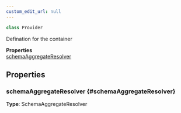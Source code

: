 ```yaml
---
custom_edit_url: null
---
```


```ts
class Provider
```

<div>

</div>

Defination for the container

<div className="container">
  <div className="row mb-2"><div className="col col--12"><strong>Properties</strong></div></div>
  <div className="row"><div className="col col--12"><a href="#schemaAggregateResolver">schemaAggregateResolver</a></div></div>
</div>

## Properties

### schemaAggregateResolver {#schemaAggregateResolver}

<div>

</div>

**Type**: SchemaAggregateResolver


